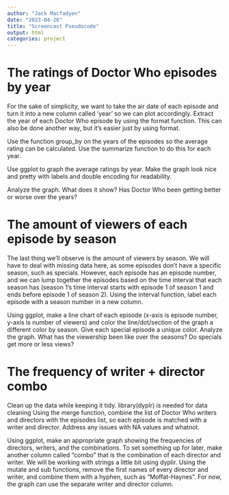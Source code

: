 ```yaml
---
author: "Jack Macfadyen"
date: "2023-04-20"
title: "Screencast Pseudocode"
output: html
categories: project
---
```


# The ratings of Doctor Who episodes by year

For the sake of simplicity, we want to take the air date of each episode and turn it into a new column called 'year' so we can plot accordingly. Extract the year of each Doctor Who episode by using the format function. This can also be done another way, but it's easier just by using format.

Use the function group_by on the years of the episodes so the average rating can be calculated. Use the summarize function to do this for each year.

Use ggplot to graph the average ratings by year. Make the graph look nice and pretty with labels and double encoding for readability.

Analyze the graph. What does it show? Has Doctor Who been getting better or worse over the years?

# The amount of viewers of each episode by season

The last thing we'll observe is the amount of viewers by season. We will have to deal with missing data here, as some episodes don't have a specific season, such as specials. However, each episode has an episode number, and we can lump together the episodes based on the time interval that each season has (season 1's time interval starts with episode 1 of season 1 and ends before episode 1 of season 2). Using the interval function, label each episode with a season number in a new column.

Using ggplot, make a line chart of each episode (x-axis is episode number, y-axis is number of viewers) and color the line/dot/section of the graph a different color by season. Give each special episode a unique color. Analyze the graph. What has the viewership been like over the seasons? Do specials get more or less views?

# The frequency of writer + director combo

Clean up the data while keeping it tidy. library(dyplr) is needed for data cleaning Using the merge function, combine the list of Doctor Who writers and directors with the episodes list, so each episode is matched with a writer and director. Address any issues with NA values and whatnot.

Using ggplot, make an appropriate graph showing the frequencies of directors, writers, and the combinations. To set something up for later, make another column called "combo" that is the combination of each director and writer. We will be working with strings a little bit using dyplir. Using the mutate and sub functions, remove the first names of every director and writer, and combine them with a hyphen, such as "Moffat-Haynes". For now, the graph can use the separate writer and director column.
